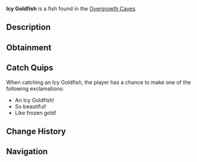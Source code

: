 {{FishInfobox
|image          = Icy Goldfish.png
|rarity         = Rare
|sea            = First Sea
|location       = [[Overgrowth Caves]]
|sublocation    = 
|sources        = Fishing Rod
|radar_location = 
|xp             = 300
|weather        = Clear
|time           = Day
|season         = Winter
|bait           = Flakes
|base_weight    = 40
|base_value     = 800
|weight_range   = 20
|base_chance    = 10
|base_resil     = 40
}}
'''Icy Goldfish''' is a {{Rarity|Rare}} fish found in the [[Overgrowth Caves]].

== Description ==
{{Description|A mystical goldfish with scales that sparkle like ice crystals in sunlight.|Bestiary Entry}}

== Obtainment ==
{{Description|Found in the cave's illuminated pools.|Bestiary Hint}}
{{Fish Availability|
Overgrowth Caves
|top_rods      = 
Leviathan's Fang Rod\76287.27\80494.33;
Krampus's Rod\70066.77\37690.35;
Trident Rod\68835.97\75856.52;
Magma Rod\65781.35\36229.04;
Ethereal Prism Rod\64284.38\59972.3;
Plastic Rod\61038.36\31952.65;
Free Spirit Rod\62963.05\69384.62;
No-Life Rod\62547.81\61545.04;
Nocturnal Rod\29090.21\45722.91;
Resourceful Rod\48954.39\50164.77;
Destiny Rod\57343.48\55383.41;
Seraphic Rod\62613.73\59372.02;
Rod Of The Forgotten Fang\58626\55694.39;
Challenger's Rod\56814.08\55076.46;
Rod Of The Depths\52870.33\52098.25;
Rod Of The Exalted One\52757.41\54265.78;
Zeus Rod\51596.04\50781.72;
Verdant Shear Rod\50580.57\50366.67;
Blazebringer Rod\49000.81\49753.4;
Depthseeker Rod\46501.61\48416.03;
Avalanche Rod\41909.7\45322.17;
Volcanic Rod\40421.09\44543.62;
Steady Rod\17225.51\19678.49
|recommended   = Trident Rod
}}

== Catch Quips ==
When catching an Icy Goldfish, the player has a chance to make one of the following exclamations:
* An Icy Goldfish!
* So beautiful!
* Like frozen gold!

== Change History ==
{{Change History|{{subst:Current Version}}}}

== Navigation ==
{{Fish Navbox|Overgrowth Caves}}